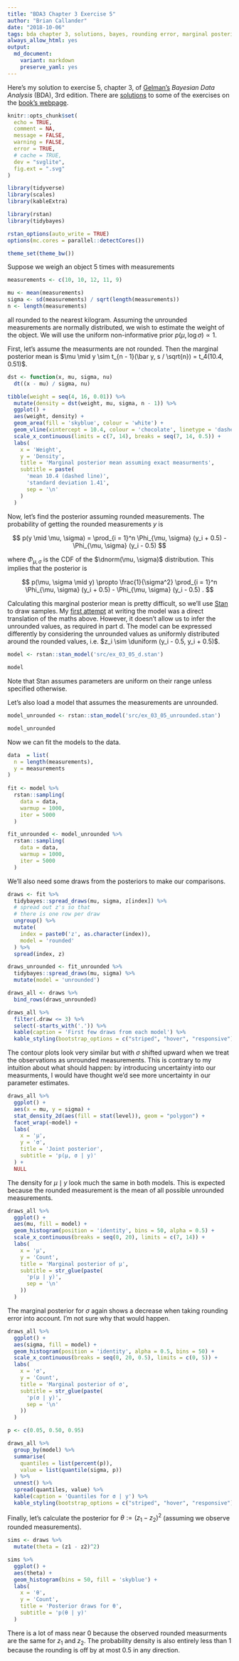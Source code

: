 ```yaml
---
title: "BDA3 Chapter 3 Exercise 5"
author: "Brian Callander"
date: "2018-10-06"
tags: bda chapter 3, solutions, bayes, rounding error, marginal posterior, measurement error, noninformative prior, normal
always_allow_html: yes
output: 
  md_document:
    variant: markdown
    preserve_yaml: yes
---
```


Here's my solution to exercise 5, chapter 3, of [Gelman's](https://andrewgelman.com/) *Bayesian Data Analysis* (BDA), 3rd edition. There are [solutions](http://www.stat.columbia.edu/~gelman/book/solutions.pdf) to some of the exercises on the [book's webpage](http://www.stat.columbia.edu/~gelman/book/).

<!--more-->

<div style="display:none">
  $\DeclareMathOperator{\dbinomial}{Binomial}
   \DeclareMathOperator{\dbern}{Bernoulli}
   \DeclareMathOperator{\dpois}{Poisson}
   \DeclareMathOperator{\dnorm}{Normal}
   \DeclareMathOperator{\dt}{t}
   \DeclareMathOperator{\dcauchy}{Cauchy}
   \DeclareMathOperator{\dexponential}{Exp}
   \DeclareMathOperator{\duniform}{Uniform}
   \DeclareMathOperator{\dgamma}{Gamma}
   \DeclareMathOperator{\dinvgamma}{InvGamma}
   \DeclareMathOperator{\invlogit}{InvLogit}
   \DeclareMathOperator{\logit}{Logit}
   \DeclareMathOperator{\ddirichlet}{Dirichlet}
   \DeclareMathOperator{\dbeta}{Beta}$
</div>

```r
knitr::opts_chunk$set(
  echo = TRUE,
  comment = NA,
  message = FALSE,
  warning = FALSE,
  error = TRUE,
  # cache = TRUE,
  dev = "svglite",
  fig.ext = ".svg" 
)

library(tidyverse)
library(scales)
library(kableExtra)

library(rstan)
library(tidybayes)

rstan_options(auto_write = TRUE)
options(mc.cores = parallel::detectCores())

theme_set(theme_bw())

```

Suppose we weigh an object 5 times with measurements 

```r
measurements <- c(10, 10, 12, 11, 9)
```

```r
mu <- mean(measurements)
sigma <- sd(measurements) / sqrt(length(measurements))
n <- length(measurements)
```


all rounded to the nearest kilogram. Assuming the unrounded measurements are normally distributed, we wish to estimate the weight of the object. We will use the uniform non-informative prior $p(\mu, \log \sigma) \propto 1$.

First, let's assume the measurments are not rounded. Then the marginal posterior mean is $\mu \mid y \sim t_{n - 1}(\bar y, s / \sqrt{n}) = t_4(10.4, 0.51)$.

```r
dst <- function(x, mu, sigma, nu)
  dt((x - mu) / sigma, nu)

tibble(weight = seq(4, 16, 0.01)) %>% 
  mutate(density = dst(weight, mu, sigma, n - 1)) %>% 
  ggplot() +
  aes(weight, density) +
  geom_area(fill = 'skyblue', colour = 'white') +
  geom_vline(xintercept = 10.4, colour = 'chocolate', linetype = 'dashed') +
  scale_x_continuous(limits = c(7, 14), breaks = seq(7, 14, 0.5)) +
  labs(
    x = 'Weight',
    y = 'Density',
    title = 'Marginal posterior mean assuming exact measurments',
    subtitle = paste(
      'mean 10.4 (dashed line)',
      'standard deviation 1.41',
      sep = '\n'
    )
  )
```

Now, let's find the posterior assuming rounded measurements. The probability of getting the rounded measurements $y$ is

$$
p(y \mid \mu, \sigma) = \prod_{i = 1}^n \Phi_{\mu, \sigma} (y_i + 0.5) - \Phi_{\mu, \sigma} (y_i - 0.5)
$$

where $\Phi_{\mu, \sigma}$ is the CDF of the $\dnorm(\mu, \sigma)$ distribution. This implies that the posterior is 

$$
p(\mu, \sigma \mid y) \propto \frac{1}{\sigma^2} \prod_{i = 1}^n \Phi_{\mu, \sigma} (y_i + 0.5) - \Phi_{\mu, \sigma} (y_i - 0.5) .
$$

Calculating this marginal posterior mean is pretty difficult, so we'll use [Stan](http://mc-stan.org/) to draw samples. My [first attempt](src/ex_03_05.stan) at writing the model was a direct translation of the maths above. However, it doesn't allow us to infer the unrounded values, as required in part d. The model can be expressed differently by considering the unrounded values as uniformly distributed around the rounded values, i.e. $z_i \sim \duniform (y_i - 0.5, y_i + 0.5)$. 


```r
model <- rstan::stan_model('src/ex_03_05_d.stan')
```

```r
model
```

Note that Stan assumes parameters are uniform on their range unless specified otherwise.

Let's also load a model that assumes the measurements are unrounded.

```r
model_unrounded <- rstan::stan_model('src/ex_03_05_unrounded.stan')
```

```r
model_unrounded
```

Now we can fit the models to the data.

```r
data  = list(
  n = length(measurements),
  y = measurements
)
 
fit <- model %>% 
  rstan::sampling(
    data = data,
    warmup = 1000,
    iter = 5000
  ) 

fit_unrounded <- model_unrounded %>% 
  rstan::sampling(
    data = data,
    warmup = 1000,
    iter = 5000
  ) 
```

We'll also need some draws from the posteriors to make our comparisons.

```r
draws <- fit %>% 
  tidybayes::spread_draws(mu, sigma, z[index]) %>% 
  # spread out z's so that
  # there is one row per draw
  ungroup() %>%  
  mutate(
    index = paste0('z', as.character(index)),
    model = 'rounded'
  ) %>% 
  spread(index, z)

draws_unrounded <- fit_unrounded %>% 
  tidybayes::spread_draws(mu, sigma) %>% 
  mutate(model = 'unrounded') 

draws_all <- draws %>% 
  bind_rows(draws_unrounded)
```

```r
draws_all %>% 
  filter(.draw <= 3) %>% 
  select(-starts_with('.')) %>% 
  kable(caption = 'First few draws from each model') %>% 
  kable_styling(bootstrap_options = c("striped", "hover", "responsive"))
```

The contour plots look very similar but with $\sigma$ shifted upward when we treat the observations as unrounded measurements. This is contrary to my intuition about what should happen: by introducing uncertainty into our measurments, I would have thought we'd see more uncertainty in our parameter estimates.

```r
draws_all %>% 
  ggplot() +
  aes(x = mu, y = sigma) +
  stat_density_2d(aes(fill = stat(level)), geom = "polygon") +
  facet_wrap(~model) +
  labs(
    x = 'μ',
    y = 'σ',
    title = 'Joint posterior',
    subtitle = 'p(μ, σ | y)'
  ) +
  NULL

```

The density for $\mu \mid y$ look much the same in both models. This is expected because the rounded measurement is the mean of all possible unrounded measurements.

```r
draws_all %>% 
  ggplot() +
  aes(mu, fill = model) +
  geom_histogram(position = 'identity', bins = 50, alpha = 0.5) +
  scale_x_continuous(breaks = seq(0, 20), limits = c(7, 14)) +
  labs(
    x = 'μ',
    y = 'Count',
    title = 'Marginal posterior of μ',
    subtitle = str_glue(paste(
      'p(μ | y)',
      sep = '\n'
    ))
  )
```

The marginal posterior for $\sigma$ again shows a decrease when taking rounding error into account. I'm not sure why that would happen.

```r
draws_all %>% 
  ggplot() +
  aes(sigma, fill = model) +
  geom_histogram(position = 'identity', alpha = 0.5, bins = 50) +
  scale_x_continuous(breaks = seq(0, 20, 0.5), limits = c(0, 5)) +
  labs(
    x = 'σ',
    y = 'Count',
    title = 'Marginal posterior of σ',
    subtitle = str_glue(paste(
      'p(σ | y)',
      sep = '\n'
    ))
  )
```

```r
p <- c(0.05, 0.50, 0.95)

draws_all %>% 
  group_by(model) %>% 
  summarise(
    quantiles = list(percent(p)),
    value = list(quantile(sigma, p))
  ) %>% 
  unnest() %>% 
  spread(quantiles, value) %>% 
  kable(caption = 'Quantiles for σ | y') %>% 
  kable_styling(bootstrap_options = c("striped", "hover", "responsive"))

```


Finally, let's calculate the posterior for $\theta := (z_1 - z_2)^2$ (assuming we observe rounded measurements). 

```r
sims <- draws %>% 
  mutate(theta = (z1 - z2)^2) 
```

```r
sims %>% 
  ggplot() +
  aes(theta) +
  geom_histogram(bins = 50, fill = 'skyblue') +
  labs(
    x = 'θ',
    y = 'Count',
    title = 'Posterior draws for θ',
    subtitle = 'p(θ | y)'
  )
```


There is a lot of mass near 0 because the observed rounded measurments are the same for $z_1$ and $z_2$. The probability density is also entirely less than 1 because the rounding is off by at most 0.5 in any direction.

